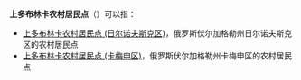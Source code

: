 '''上多布林卡农村居民点'''（{{lang-ru|Верхнедобринское сельское поселение}}）可以指：
* [[上多布林卡农村居民点_(日尔诺夫斯克区)|上多布林卡农村居民点 (日尔诺夫斯克区)]]，俄罗斯伏尔加格勒州日尔诺夫斯克区的农村居民点
* [[上多布林卡农村居民点_(卡梅申区)|上多布林卡农村居民点 (卡梅申区)]]，俄罗斯伏尔加格勒州卡梅申区的农村居民点

{{disambig|cat=俄语译名消歧义}}